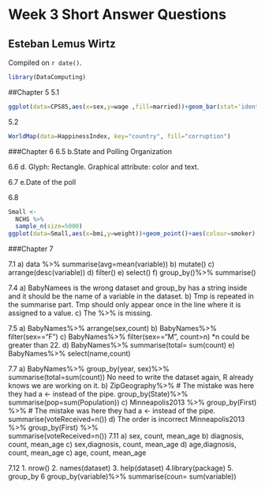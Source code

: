 # Week 3 Short Answer Questions

## Esteban Lemus Wirtz

<!-- leave this material as is -->
Compiled on `r date()`.

```r
library(DataComputing)
```
<!-- put your content after this line -->

##Chapter 5 
5.1 
```r
ggplot(data=CPS85,aes(x=sex,y=wage ,fill=married))+geom_bar(stat='identity',position='dodge', width=.9) +facet_grid(~race)
```
5.2 
```r
WorldMap(data=HappinessIndex, key="country", fill="corruption")
```

###Chapter 6
6.5
b.State and Polling Organization 

6.6
d. Glyph: Rectangle. Graphical attribute: color and text.

6.7 
e.Date of the poll 

6.8
```r
Small <-
  NCHS %>%
  sample_n(size=5000)
ggplot(data=Small,aes(x=bmi,y=weight))+geom_point()+aes(colour=smoker) 
```

###Chapter 7

7.1
a) data %>% summarise(avg=mean(variable))
b) mutate() 
c) arrange(desc(variable)) 
d) filter()
e) select()
f) group_by()%>% summarise()

7.4 
a) BabyNamees is the wrong dataset and group_by has a string inside and it should be the name of a variable in the dataset.
b) Tmp is repeated in the summarise part. Tmp should only appear once in the line where it is assigned to a value.
c) The %>% is missing.

7.5
a) BabyNames%>%
   arrange(sex,count)
b) BabyNames%>%
   filter(sex=="F") 
c)  BabyNames%>%
   filter(sex=="M", count>n) 
   *n could be greater than 22.
d)  BabyNames%>%
  summarise(total= sum(count)
e) BabyNames%>%
   select(name,count)

7.7
a) BabyNames%>%
   group_by(year, sex)%>%
   summarise(total=sum(count))
No need to write the dataset again, R already knows we are working on it.
b) ZipGeography%>%  # The mistake was here they had a <- instead of the pipe.
   group_by(State)%>%
   summarise(pop=sum(Population))
c) Minneapolis2013 %>%
      group_by(First) %>%  # The mistake was here they had a <- instead of the pipe.
      summarise(voteReceived=n())
d) The order is incorrect
Minneapolis2013 %>%
      group_by(First) %>%  
      summarise(voteReceived=n())
7.11
a) sex, count, mean_age
b) diagnosis, count, mean_age
c) sex,diagnosis, count, mean_age
d) age,diagnosis, count, mean_age
c) age, count, mean_age

7.12
1. nrow()
2. names(dataset)
3. help(dataset)
4.library(package)
5. group_by
6 group_by(variable)%>% summarise(coun= sum(variable))
